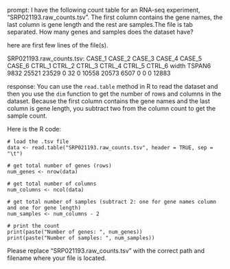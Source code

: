 prompt:
I have the following count table for an RNA-seq experiment, "SRP021193.raw_counts.tsv". The first column contains the gene names, the last column is gene length and the rest are samples.The file is tab separated. How many genes and samples does the dataset have?

here are first few lines of the file(s).

SRP021193.raw_counts.tsv:
CASE_1	CASE_2	CASE_3	CASE_4	CASE_5	CASE_6	CTRL_1	CTRL_2	CTRL_3	CTRL_4	CTRL_5	CTRL_6	width
TSPAN6	9832	25521	23529	0	32	0	10558	20573	6507	0	0	0	12883


response:
You can use the `read.table` method in R to read the dataset and then you use the `dim` function to get the number of rows and columns in the dataset. Because the first column contains the gene names and the last column is gene length, you subtract two from the column count to get the sample count.

Here is the R code:

```
# load the .tsv file
data <- read.table("SRP021193.raw_counts.tsv", header = TRUE, sep = "\t")

# get total number of genes (rows)
num_genes <- nrow(data)

# get total number of columns
num_columns <- ncol(data)

# get total number of samples (subtract 2: one for gene names column and one for gene length)
num_samples <- num_columns - 2

# print the count
print(paste("Number of genes: ", num_genes))
print(paste("Number of samples: ", num_samples))
```

Please replace "SRP021193.raw_counts.tsv" with the correct path and filename where your file is located.

